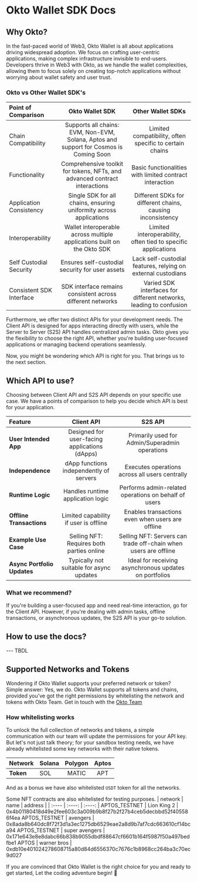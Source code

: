 
# Okto Wallet SDK Docs 
## Why Okto?
 
In the fast-paced world of Web3, Okto Wallet is all about applications driving widespread adoption. We focus on crafting user-centric applications, making complex infrastructure invisible to end-users. Developers thrive in Web3 with Okto, as we handle the wallet complexities, allowing them to focus solely on creating top-notch applications without worrying about wallet safety and user trust.

### Okto vs Other Wallet SDK's
| Point of Comparison | Okto Wallet SDK | Other Wallet SDKs |
| :----- | :----: | :----: |
Chain Compatibility | Supports all chains: EVM, Non-EVM, Solana, Aptos and support for Cosmos is Coming Soon | Limited compatibility, often specific to certain chains |
Functionality | Comprehensive toolkit for tokens, NFTs, and advanced contract interactions | Basic functionalities with limited contract interaction |
Application Consistency | Single SDK for all chains, ensuring uniformity across applications | Different SDKs for different chains, causing inconsistency |
Interoperability | Wallet interoperable across multiple applications built on the Okto SDK | Limited interoperability, often tied to specific applications |
Self Custodial Security | Ensures self-custodial security for user assets | Lack self-custodial features, relying on external custodians |
Consistent SDK Interface | SDK interface remains consistent across different networks | Varied SDK interfaces for different networks, leading to confusion |

Furthermore, we offer two distinct APIs for your development needs. The Client API is designed for apps interacting directly with users, while the Server to Server (S2S) API handles centralized admin tasks. Okto gives you the flexibility to choose the right API, whether you're building user-focused applications or managing backend operations seamlessly.

Now, you might be wondering which API is right for you. That brings us to the next section.

## Which API to use?
Choosing between Client API and S2S API depends on your specific use case. We have a points of comparison to help you decide which API is best for your application.

| Feature | Client API   | S2S API |
| :---- | :----: | :----: |
**User Intended App** | Designed for user-facing applications (dApps) | Primarily used for Admin/Superadmin operations |
**Independence** | dApp functions independently of servers | Executes operations across all users centrally |
**Runtime Logic** | Handles runtime application logic | Performs admin-related operations on behalf of users |
**Offline Transactions** | Limited capability if user is offline | Enables transactions even when users are offline |
**Example Use Case** | Selling NFT: Requires both parties online | Selling NFT: Servers can trade off-chain when users are offline |
**Async Portfolio Updates** | Typically not suitable for async updates | Ideal for receiving asynchronous updates on portfolios |

### What we recommend?
If you're building a user-focused app and need real-time interaction, go for the Client API. However, if you're dealing with admin tasks, offline transactions, or asynchronous updates, the S2S API is your go-to solution.

## How to use the docs?

--- TBDL

## Supported Networks and Tokens
Wondering if Okto Wallet supports your preferred network or token?<br />
Simple answer: Yes, we do. Okto Wallet supports all tokens and chains, provided you've got the right permissions by whitelisting the network and tokens with Okto Team.
<Callout type='info' emoji="💬">
    Get in touch with the [Okto Team]()
</Callout>


### How whitelisting works
To unlock the full collection of networks and tokens, a simple communication with our team will update the permissions for your API key. But let's not just talk theory; for your sandbox testing needs, we have already whitelisted some key networks with their native tokens.

| Network | Solana | Polygon | Aptos |
| :----- | :----- | :----: | :----: |
| **Token** | SOL | MATIC | APT |

And as a bonus we have also whitelisted `USDT` token for all the networks.

Some NFT contracts are also whitelisted for testing purposes. 
| network | name | address |
| :---- | :----: | :----: |
APTOS_TESTNET | Lion King 2 | 0x4b01180418d49e2fee603c3a009b9b8f27b2f27b4ceb5decbbd52f405586f4ea 
APTOS_TESTNET | avengers | 0x8ada8b640dc8f72f3d1a3ec1275db6529eae2a8d9b7af7cdc663610cf14bca94 
APTOS_TESTNET | super avengers | 0x171e643e8e8dabc66b838b9055dbdf88647cf6601b164f5987f50a497bedfbe1 
APTOS | warner bros | 0xdb10e401024278608715a80d84d6556370c7676c1b8968cc264ba3c70ec9d027 

If you are convinced that Okto Wallet is the right choice for you and ready to get started, Let the coding adventure begin! 🚀